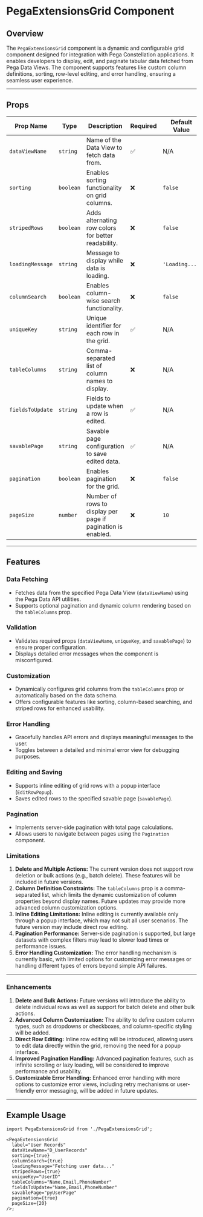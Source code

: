 # PegaExtensionsGrid Component

## Overview

The `PegaExtensionsGrid` component is a dynamic and configurable grid component designed for integration with Pega Constellation applications. It enables developers to display, edit, and paginate tabular data fetched from Pega Data Views. The component supports features like custom column definitions, sorting, row-level editing, and error handling, ensuring a seamless user experience.

---

## Props

| Prop Name          | Type      | Description                                                                 | Required | Default Value |
|---------------------|-----------|-----------------------------------------------------------------------------|----------|---------------|
| `dataViewName`      | `string`  | Name of the Data View to fetch data from.                                   | ✅       | N/A           |
| `sorting`           | `boolean` | Enables sorting functionality on grid columns.                             | ❌       | `false`       |
| `stripedRows`       | `boolean` | Adds alternating row colors for better readability.                        | ❌       | `false`       |
| `loadingMessage`    | `string`  | Message to display while data is loading.                                  | ❌       | `'Loading...'`|
| `columnSearch`      | `boolean` | Enables column-wise search functionality.                                  | ❌       | `false`       |
| `uniqueKey`         | `string`  | Unique identifier for each row in the grid.                                | ✅       | N/A           |
| `tableColumns`      | `string`  | Comma-separated list of column names to display.                           | ❌       | N/A           |
| `fieldsToUpdate`    | `string`  | Fields to update when a row is edited.                                     | ✅       | N/A           |
| `savablePage`       | `string`  | Savable page configuration to save edited data.                            | ✅       | N/A           |
| `pagination`        | `boolean` | Enables pagination for the grid.                                           | ❌       | `false`       |
| `pageSize`          | `number`  | Number of rows to display per page if pagination is enabled.               | ❌       | `10`          |

---

## Features

### Data Fetching
- Fetches data from the specified Pega Data View (`dataViewName`) using the Pega Data API utilities.
- Supports optional pagination and dynamic column rendering based on the `tableColumns` prop.

### Validation
- Validates required props (`dataViewName`, `uniqueKey`, and `savablePage`) to ensure proper configuration.
- Displays detailed error messages when the component is misconfigured.

### Customization
- Dynamically configures grid columns from the `tableColumns` prop or automatically based on the data schema.
- Offers configurable features like sorting, column-based searching, and striped rows for enhanced usability.

### Error Handling
- Gracefully handles API errors and displays meaningful messages to the user.
- Toggles between a detailed and minimal error view for debugging purposes.

### Editing and Saving
- Supports inline editing of grid rows with a popup interface (`EditRowPopup`).
- Saves edited rows to the specified savable page (`savablePage`).

### Pagination
- Implements server-side pagination with total page calculations.
- Allows users to navigate between pages using the `Pagination` component.


### Limitations

1. **Delete and Multiple Actions:** The current version does not support row deletion or bulk actions (e.g., batch delete). These features will be included in future versions.
2. **Column Definition Constraints:** The `tableColumns` prop is a comma-separated list, which limits the dynamic customization of column properties beyond display names. Future updates may provide more advanced column customization options.
3. **Inline Editing Limitations:** Inline editing is currently available only through a popup interface, which may not suit all user scenarios. The future version may include direct row editing.
4. **Pagination Performance:** Server-side pagination is supported, but large datasets with complex filters may lead to slower load times or performance issues.
5. **Error Handling Customization:** The error handling mechanism is currently basic, with limited options for customizing error messages or handling different types of errors beyond simple API failures.

---

### Enhancements

1. **Delete and Bulk Actions:** Future versions will introduce the ability to delete individual rows as well as support for batch delete and other bulk actions.
2. **Advanced Column Customization:** The ability to define custom column types, such as dropdowns or checkboxes, and column-specific styling will be added.
3. **Direct Row Editing:** Inline row editing will be introduced, allowing users to edit data directly within the grid, removing the need for a popup interface.
4. **Improved Pagination Handling:** Advanced pagination features, such as infinite scrolling or lazy loading, will be considered to improve performance and usability.
5. **Customizable Error Handling:** Enhanced error handling with more options to customize error views, including retry mechanisms or user-friendly error messaging, will be added in future updates.

---

## Example Usage

```tsx
import PegaExtensionsGrid from './PegaExtensionsGrid';

<PegaExtensionsGrid
  label="User Records"
  dataViewName="D_UserRecords"
  sorting={true}
  columnSearch={true}
  loadingMessage="Fetching user data..."
  stripedRows={true}
  uniqueKey="UserID"
  tableColumns="Name,Email,PhoneNumber"
  fieldsToUpdate="Name,Email,PhoneNumber"
  savablePage="pyUserPage"
  pagination={true}
  pageSize={20}
/>;
